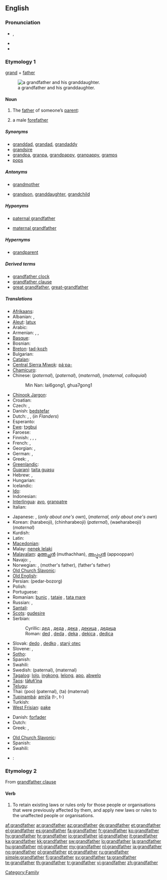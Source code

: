 ==English==

===Pronunciation===
* {{a|UK}} {{IPA|/ˈɡɹændˌfɑː(ɹ)ðə(ɹ)/}}, {{SAMPA|/"gr{nd%fA:(r)D@(r)/}}
* {{audio|en-uk-grandfather.ogg|Audio (UK)}}
* {{audio|en-us-grandfather.ogg|Audio (US)}}

===Etymology 1===
[[grand]] + [[father]]

{{wikipedia}}
[[File:My Grandfather edit.jpg|thumb|right|a grandfather and his granddaughter.]]

====Noun====
{{en-noun}}

# The [[father]] of someone’s [[parent]]:
# {{context|by extension}} a male [[forefather]]

=====Synonyms=====
* [[granddad]], [[grandad]], [[grandaddy]]
* [[grandsire]]
* [[grandpa]], [[granpa]], [[grandpappy]], [[granpappy]], [[gramps]]
* [[pops]]

=====Antonyms=====
* {{italbrac|with regard to gender}} [[grandmother]]
* {{italbrac|with regard to ancestry}} [[grandson]], [[granddaughter]], [[grandchild]]

=====Hyponyms=====
* {{italbrac|father of someone’s father}} [[paternal grandfather]]
* {{italbrac|father of someone’s mother}} [[maternal grandfather]]

=====Hypernyms=====
* [[grandparent]]

=====Derived terms=====
* [[grandfather clock]]
* [[grandfather clause]]
* [[great grandfather]], [[great-grandfather]]

=====Translations=====
{{trans-top|grandfather (from either side)}}
* [[Afrikaans]]: {{t|af|oupa|xs=Afrikaans}}
* Albanian: {{t-|sq|gjysh|xs=Albanian}}, {{t+|sq|babagjysh|xs=Albanian}}
* [[Aleut]]: [[latux]]
* Arabic: {{t+|ar|جد|alt=جدّ|tr=jadd}}
* Armenian: {{t-|hy|պապ|tr=pap}}, {{t-|hy|պապիկ|tr=papik}}, {{t-|hy|հավ|tr=hav}}
* [[Basque]]: {{t+|eu|aitona|xs=Basque}}
* Bosnian: {{t-|bs|djed|m}}
* [[Breton]]: [[tad-kozh]] {{m}}
* Bulgarian: {{t+|bg|прадядо|m}}
* [[Catalan]]: {{t+|ca|avi|m}}
* [[Central Sierra Miwok]]: [[páˑpa-]]
* [[Chamicuro]]: {{tø|ccc|lokoko}}
* Chinese: {{zh-tsp|爺爺|爷爷|yéye}} (''paternal''), {{t-|cmn|祖父|tr=zǔfù|sc=Hani}} (''paternal''), {{t|cmn|外祖父|tr=wàizǔfù|sc=Hani}} (''maternal''),  {{t|cmn|外公|tr=wàigōng|sc=Hani}} (''maternal, colloquial'')
*: Min Nan: lai6gong1, ghua7gong1
* [[Chinook Jargon]]: {{tø|chn|chitsh}}
* Croatian: {{t+|hr|djed|m}}
* Czech: {{t+|cs|děda|m}}, {{t+|cs|děd|m}}
* Danish: [[bedstefar]] {{c}}
* Dutch: {{t+|nl|grootvader|m}}, {{t+|nl|opa|m}}, {{t-|nl|bompa|m}} (''in Flanders'')
* Esperanto: {{t-|eo|avo|xs=Esperanto}}
* [[Ewe]]: [[tɔgbui]]
* Faroese: {{t+|fo|abbi|xs=Faroese}}
* Finnish: {{t+|fi|isoisä}}, {{t+|fi|vaari}}, {{t+|fi|ukki}}, {{t+|fi|pappa}}
* French: {{t+|fr|grand-père|m}}, {{t+|fr|aïeul}}
* Georgian: {{t|ka|პაპა|tr=papa|sc=Geor|xs=Georgian}},  {{t|ka|ბაბუა|tr=babua|sc=Geor|xs=Georgian}}
* German: {{t+|de|Großvater}}, {{t+|de|Opa}}
* Greek: {{t+|el|παππούς|m|tr=pappoús}}, {{t+|el|πάππος|tr=páppos}}
* [[Greenlandic]]: {{t-|kl|aataq|xs=Greenlandic}}
* [[Guaraní]]: [[taita guasu]]
* Hebrew: {{t-|he|סב|m|alt=סָב}}, {{t+|he|סבא|m|alt=סַבָּא}}
* Hungarian: {{t+|hu|nagyapa}}
* Icelandic: {{t+|is|afi|m}}
* [[Ido]]: {{t+|io|avulo|xs=Ido}}
* Indonesian: {{t+|id|kakek|xs=Indonesian}}
* [[Interlingua]]: [[avo]], [[granpatre]]
* Italian: {{t+|it|nonno|m}}
{{trans-mid}}
* Japanese: {{t-|ja|お爺さん|tr=ojīsan}},  {{t+|ja|祖父|tr=sofu}} (''only about one's own''), {{t|ja|外祖父|tr=gaisofu}} (''maternal, only about one's own'')
* Korean: {{t+|ko|할아버지|sc=Hang}} (harabeoji), {{t-|ko|친할아버지|sc=Hang}} (chinharabeoji) (''paternal''), {{t+|ko|외할아버지|sc=Hang}} (waeharabeoji) (''maternal'')
* Kurdish: {{t+|ku|باپیر|tr=bapír|sc=ku-Arab}}
* Latin: {{t+|la|avus}}
* [[Macedonian]]: {{t|mk|дедо|m|tr=dédo}}
* Malay: [[nenek lelaki]]
* [[Malayalam]]: [[മുത്തച്ഛന്‍]] (muthachhan), [[അപ്പൂപ്പന്‍]] (appooppan)
* Navajo: {{qualifier|maternal}} {{tø|nv|acheii}}, {{qualifier|paternal}} {{tø|nv|análí}}
* Norwegian: {{t+|no|bestefar}}, {{t+|no|morfar}} (mother's father), {{t+|no|farfar}} (father's father)
* [[Old Church Slavonic]]: {{tø|cu|дѣдъ|m|tr=dědŭ|sc=Cyrs}}
* [[Old English]]: {{t-|ang|ealdfæder|m|xs=Old English}}
* Persian: {{fa-Arab|[[پدربزرگ]]}} (pedar-bozorg)
* Polish: {{t+|pl|dziadek|m}}
* Portuguese: {{t+|pt|avô|m}}
* Romanian: [[bunic]] {{m}}, [[tataie]] {{m}}, [[tata mare]] {{m}}
* Russian: {{t+|ru|дедушка|m|tr=déduška}}, {{t+|ru|дед|m|tr=ded}}
* [[Santali]]: {{tø|sat|ᱚᱡᱚ|tr=aja|sc=Olck}}
* [[Scots]]: [[gudesire]]
* Serbian:
*: Cyrillic: [[дед]] {{m}}, [[деда]] {{m}}, [[дека]] {{m}}, [[декица]] {{m}}, [[дедица]] {{m}}
*: Roman: [[ded]] {{m}}, [[deda]] {{m}}, [[deka]] {{m}}, [[dekica]] {{m}}, [[dedica]] {{m}}
* Slovak: [[dedo#Slovak|dedo]] {{m}}, [[dedko]] {{m}}, [[starý otec]] {{m}}
* Slovene: {{t-|sl|ded|m}}, {{t+|sl|stari oče|m}}
* [[Sotho]]: {{t|st|ntatemoholo|xs=Sotho}}
* Spanish: {{t+|es|abuelo|m}}
* Swahili: {{t+|sw|babu|xs=Swahili}}
* Swedish: {{t+|sv|farfar|c}} (paternal), {{t+|sv|morfar|c}} (maternal)
* [[Tagalog]]: [[lolo]], [[ingkong]], [[lelong]], [[apo]], [[abwelo]]
* [[Taos]]: [[tàłułi’ína]]
* [[Telugu]]: {{t|te|తాతయ్య}}
* Thai: {{Thar|[[ปู่]]}} (poo) (paternal), {{Thai|[[ตา]]}} (ta) (maternal)
* [[Tupinambá]]: [[amỹîa]] (t-, t-)
* Turkish: {{t+|tr|dede}}
* [[West Frisian]]: [[pake]] {{m}}
{{trans-bottom}}

{{trans-top|male forefather}}
* Danish: [[forfader]] {{c}}
* Dutch: {{t+|nl|voorvader|m}}
* Greek: {{t+|el|παππούς|m|tr=pappoús}}, {{t+|el|πάππος|tr=páppos}}
{{trans-mid}}
* [[Old Church Slavonic]]: {{tø|cu|дѣдъ|m|tr=dědŭ|sc=Cyrs}}
* Spanish: {{t+|es|abuelo|m}}
* Swahili: {{t+|sw|babu|xs=Swahili}}
{{trans-bottom}}

{{checktrans-top}}
<!-- words left here after moving out "maternal" and "paternal" definitions collided with ones mentioned elsewhere-->
* {{ttbc|Thai}}: {{Thai|[[ก๋ง]]}}
{{trans-bottom}}

===Etymology 2===
From [[grandfather clause]]

====Verb====
{{en-verb}}

# To retain existing laws or rules only for those people or organisations that were previously affected by them, and apply new laws or rules to the unaffected people or organisations.

[[Category:Family]]

[[af:grandfather]]
[[ar:grandfather]]
[[az:grandfather]]
[[de:grandfather]]
[[et:grandfather]]
[[el:grandfather]]
[[es:grandfather]]
[[fa:grandfather]]
[[fr:grandfather]]
[[ko:grandfather]]
[[hy:grandfather]]
[[hr:grandfather]]
[[io:grandfather]]
[[id:grandfather]]
[[it:grandfather]]
[[ka:grandfather]]
[[kk:grandfather]]
[[sw:grandfather]]
[[lo:grandfather]]
[[la:grandfather]]
[[hu:grandfather]]
[[ml:grandfather]]
[[my:grandfather]]
[[nl:grandfather]]
[[ja:grandfather]]
[[no:grandfather]]
[[pl:grandfather]]
[[pt:grandfather]]
[[ru:grandfather]]
[[simple:grandfather]]
[[fi:grandfather]]
[[sv:grandfather]]
[[ta:grandfather]]
[[te:grandfather]]
[[th:grandfather]]
[[tr:grandfather]]
[[vi:grandfather]]
[[zh:grandfather]]